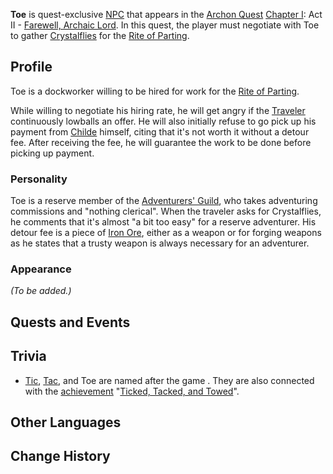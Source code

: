 {{Meta
<!-- REMOVE THIS TEMPLATE AFTER ADDING MISSING INFO -->
|missing_NPC_profile  = yes
}}
{{Character Infobox
|image            = NPC Toe.png
|region           = Liyue
|title            = Dock Worker
|type             = Quest NPC
}}
'''Toe''' is quest-exclusive [[NPC]] that appears in the [[Archon Quest]] [[Chapter I]]: Act II - [[Farewell, Archaic Lord]]. In this quest, the player must negotiate with Toe to gather [[Crystalfly|Crystalflies]] for the [[Rite of Parting]].
<!--
==Location==
<gallery>
NPC Location Toe.png|Toe's location
NPC Location Toe Context.png|Additional context
</gallery>
-->
==Profile==
Toe is a dockworker willing to be hired for work for the [[Rite of Parting]].

While willing to negotiate his hiring rate, he will get angry if the [[Traveler]] continuously lowballs an offer. He will also initially refuse to go pick up his payment from [[Childe]] himself, citing that it's not worth it without a detour fee. After receiving the fee, he will guarantee the work to be done before picking up payment.

===Personality===
Toe is a reserve member of the [[Adventurers' Guild]], who takes adventuring commissions and "nothing clerical". When the traveler asks for Crystalflies, he comments that it's almost "a bit too easy" for a reserve adventurer.
His detour fee is a piece of [[Iron Chunk|Iron Ore]], either as a weapon or for forging weapons as he states that a trusty weapon is always necessary for an adventurer.

===Appearance===
''(To be added.)''

==Quests and Events==
{{Quests and Events}}

==Trivia==
*[[Tic]], [[Tac]], and Toe are named after the game {{w|tic-tac-toe}}. They are also connected with the [[achievement]] "[[Ticked, Tacked, and Towed]]".

==Other Languages==
{{Other Languages
|default_hidden = 1
|en      = Toe
|zhs     = 阿三
|zhs_rm  = Ā Sān
|zht     = 阿三
|zht_rm  = Ā Sān
|ja      = 阿三
|ja_rm   = Asan{{Assumed}}
|ko      = 소복
|ko_rm   = Sobok
|es      = Pum
|fr      = Tac
|ru      = Тук
|th      = Toe
|vi      = Toe
|de      = Kunz
|id      = Toe
|pt      = Hassan
|tr      = Bom
|it      = Pam
}}

==Change History==
{{Change History|1.0}}